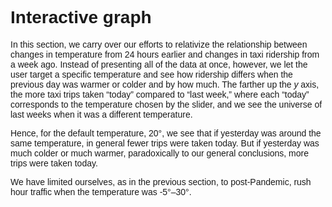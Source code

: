 # Interactive graph

In this section, we carry over our efforts to relativize the relationship 
between changes in temperature from 24 hours earlier and changes in taxi 
ridership from a week ago. 
Instead of presenting all of the data at once, however, we let the user target
a specific temperature and see how ridership differs when the  previous day 
was warmer or colder and by how much. 
The farther up the $y$ axis,
the more taxi trips taken “today” compared to “last week,” where each “today”
corresponds to the temperature chosen by the slider, 
and we see the universe of last weeks when it was a different temperature.

Hence, for the default temperature, 20°, 
we see that if yesterday was around the same temperature,
in general fewer trips were taken today. But if yesterday was much colder or
much warmer, paradoxically to our general conclusions, more trips were taken 
today. 

We have limited ourselves, as in the previous section, to post-Pandemic, rush
hour traffic when the temperature was -5°–30°.

<style>
  * {
    font-family: sans-serif;
  }
</style> 

<div id="plot">
</div>

<script src="https://cdn.jsdelivr.net/npm/d3@7"></script>
<script src="scripts/myscript.js" type="module"></script>

